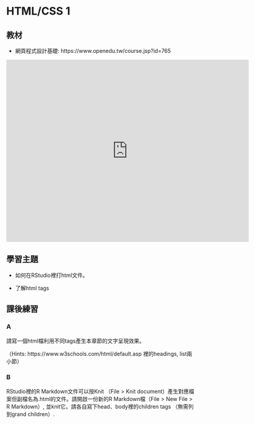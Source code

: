 # HTML/CSS 1 {#htmlcss1}

## 教材

  * 網頁程式設計基礎: https://www.openedu.tw/course.jsp?id=765

<iframe src="https://player.vimeo.com/video/395867813" width="640" height="480" frameborder="0" allow="autoplay; fullscreen" allowfullscreen></iframe>

## 學習主題

  * 如何在RStudio裡打html文件。
  
  * 了解html tags
  
  
## 課後練習

### A

請寫一個html檔利用不同tags產生本章節的文字呈現效果。

（Hints: https://www.w3schools.com/html/default.asp 裡的headings, list兩小節）

### B

RStudio裡的R Markdown文件可以按Knit （File > Knit document）產生對應檔案但副檔名為.html的文件。請開啟一份新的R Markdown檔（File > New File > R Markdown）, 並knit它。請各自寫下head、body裡的children tags （無需列到grand children）.

